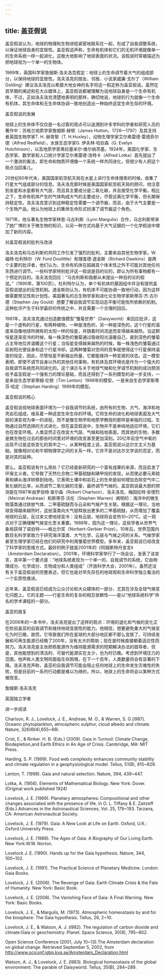```yaml
---
---
---
```

title: 盖亚假说
---




盖亚假说认为，地球的物理和生物进程紧密地联系在一起，形成了自我调整系统，以保证地球自身的宜居性。盖亚假说声称，生命有机体和它们的无机环境就像单一的生命系统一样一起进化，这极大地影响了地球表面的状况。该假说时常被描述为把地球视为一个单一的生物体。




1969年，英国科学家詹姆斯·洛夫洛克假定：地球上的生命调节着大气的组成部分，以保持地球的宜居性。洛夫洛克的朋友、邻居、小说家威廉·戈尔丁（William Golding）建议洛夫洛克以希腊大地女神的名字将这一假定称为盖亚假说。虽然在其早期的阐述和在大众媒体上，盖亚假说都被理解为说地球自身是一个生命有机体，不过，正如洛夫洛克清楚地表明的那样，确切地说，地球的行为就像一个生命有机体，其生命体和无生命体协调一致地创造出一种始终适宜生命生存的环境。





盖亚假说的发展


地球上的生命体不仅仅是一名过客的观点可以追溯到许多学科的学者和研究人员的著作中：苏格兰地质学家詹姆斯·赫顿（James Hutton，1726—1797）及其支持者英国生物学家T. H. 赫胥黎（T. H.Huxley），动物生理学家艾尔弗雷德·雷德菲尔德（Alfred Redfield），水族生态学家G. 伊夫林·哈钦森（G. Evelyn Hutchinson），以及地质学家弗拉基米尔·维尔纳茨基。1924年，美国化学家、生态学家、数学家和人口统计学家艾尔弗雷德·洛特卡（Alfred Lotka）首先提出了一个激进的看法，即生命和物质环境像一个系统一样共同进化，但很少有人把这个观点当回事儿。

20世纪60年代末，美国国家航空航天局在水星上进行生命体搜索的时候，收集了行星大气组成部分的信息。洛夫洛克那时候是美国国家航空航天局的顾问，他注意到金星和水星都有大气层，而且其主要成分是二氧化碳，并且接受化学平衡。相比之下，生命有机体产生的气体构成大气的主要成分，尽管远离化学平衡，但长期保持稳定性。洛夫洛克意识到这种稳定性需要一个调节器，而且，由于大气主要是一个生物产品，他认为地球上的集体生命形式扮演了调节器这个角色。

1971年，他与著名生物学家林恩·马古利斯（Lynn Margulis）合作，马古利斯带来了她广博的关于微生物的知识，以另一种方式向基于大气证据的一个化学假说中增加了新的内容。





对盖亚假说的批判与改进


洛夫洛克和马古利斯的共同工作引发了强烈的批判，主要来自其他生物学家。W. 福特·杜利特尔（W. Ford Doolittle）和理查德·道金斯（Richard Dawkins）是两个主要的批评者，他们认为，生命有机体在超越其个体本性之外不可能对其他任何东西进行调节。一些科学家特别批评这一假说是目的论的，即认为所有事物都有一个预定的目的。洛夫洛克回应：“马古利斯和我都从未提出一种目的论的假说。”（1990年，第100页）。杜利特尔认为，单个有机体的基因组中并没有提供盖亚假说提出的反馈机制。道金斯则认为，有机体不可能协调一致地行动，因为这样做需要预见性和计划性。美国著名的古生物学家和进化论生物学家斯蒂芬·杰·古尔德（Stephen Jay Gould）想要了解自我调节实现动态平衡可能性所依赖的机制。这种批评产生于科学最好的传统之中，并且需要一个合理的回应。

1981年，洛夫洛克通过创造数值模型“雏菊世界”（Daisyworld）来回应批评，这是一个虚构的行星，有两种植物，一种是浅色的，另一种是深色的。这个行星的温度来自像地球所拥有的太阳一样的恒星，并随着时间流逝而变得越来越热。当这颗恒星逐渐变冷的时候，每一株深色的雏菊通过吸收阳光温暖自己，直到深色的雏菊占主导地位并温暖这个行星；当恒星变得越来越热的时候，每一株浅色的雏菊通过反射阳光使自身和这个行星冷却。这两种雏菊对空间的竞争就使得这个行星保持温度的恒定，因此，尽管恒星不断输出热量，它都能维持一种宜居的状态。这一模型表明，即使不调节自身以外的其他任何事物，有机体及其环境也是作为一个强大的自我调节系统而共同进化的。这个演示与关于地球气候和化学调节机制的成功预测给予盖亚假说一个强有力的理论基础，而且还得到了一系列模型的进一步支持，一是来自生态学家蒂姆·伦顿（Tim Lenton）1998年的模型，一是来自生态学家斯蒂芬·哈定（Stephan Harding）1999年的模型。





盖亚假说的核心


盖亚假说视地球表面环境为一个自我调节的系统，由所有的生物、大气、海洋和地壳岩石组成，维系着一种适宜生命生存的环境。它将生命的进化和地球表面及大气层的演变视为单一的进程，而不是像生物学和地质学教授的那样是单独的过程。生物通过自然选择的方式进化，但在盖亚假说中，生物并不是单纯地适应环境，它们也在改变环境。人类显然正在改变大气层、气候和陆地表面，而其他的生物，多数是微生物在过去的那些时间里对环境的改变甚至更加深刻。20亿年前空气中氧的出现不过是这些变化的其中之一。从某种程度上说，盖亚假说以达尔文主义为基础，就像相对论和牛顿物理学之间的关系一样。它并不是对达尔文学说的否定，而是对其的延伸。

那么，盖亚假说有什么用处？它已经是新研究的一个富有成果的来源，而且启发了环保主义者。它导致了天然化合物二甲基硫醚和碘甲烷的发现，从而使必要元素硫黄和碘从海洋转移到陆地。它表明土壤中和岩石上的生命是如何增加去除空气中二氧化碳的比率，从而调节二氧化碳的含量，最终调节气候的。盖亚假说最大胆的预测是在1987年由罗伯特·查尔森（Robert Charlson）、洛夫洛克、梅因拉特·安德烈（Meinrat Andreae）和斯蒂芬·沃伦（Stephen Warren）阐明的：海洋中的微生物藻类通过排放气体、二甲基硫醚而与云朵和气候产生关联。根据这一理论，当地球变得越来越热时，这些藻类向大气层释放出更多的二甲基硫醚，从而增加了覆盖地球的云层，反过来又使地球变冷：没有云层，地球将会变热10~20℃。这一观点对于正确理解气候变化至关重要。1988年，因为这一理论，这些学者从世界气象局获得了诺伯特——格比尔奖（Norbert-Gerbier Prize）。10年后，世界范围内数百名科学家致力于研究海洋藻类、大气化学、云层与气候之间的关系。气候学家甚至生理学家已经在他们的研究中利用雏菊世界模型。多年来，盖亚假说已经改变了科学家的思维方式。最好的例子就是2001年的《阿姆斯特丹宣言》（Amsterdam Declaration）。2001年，环境科学家举行了一场会议，发表了该宣言，其中第一个要点是：“地球系统表现为一个单一的、自我调节的系统，它由物理成分、化学成分、生物成分和人类组成”（开放科学大会，2001年）。虽然还没有关于盖亚假说的完整表述，但它也是对早先存在的地球观和生命科学独立看法的一个实质性推进。

近年来，盖亚假说已经成为公众讨论和大众媒体的一部分，尤其在涉及全球气候变化问题上。它的主题——行星生命的复杂的相互依赖性——是以“地球系统科学”命名的学术课程的一部分。





盖亚的报复


在2006年的一本书中，洛夫洛克提出了这样的观点：环境的退化和气候的变化正在检验盖亚的自我调节和维持地球宜居性的能力。他相信，想要避免重大的气候变化为时已晚，故而，它导致我们所在星球的大部分地区都不那么宜居了。可持续发展和可再生能源已经晚了200年，没有太大的帮助；现在是时候直接朝着适应性而努力。洛夫洛克是主张把核能源作为维持能源需求的短期解决办法的倡导者，但是，其他能想到的清洁的、可替代能源实在太少，也为时已晚。考虑到环境压力的范围，他声称人类文明将面临生存困境，在下一个百年，人类数量将会有显著的下降。洛夫洛克声称，盖亚的自我调节可能会阻止任何地球上的生命发生灾难性的失败，但是目前的一系列行动都是难以为继的，所以，地球上的生命将会以某种方式被改变。

詹姆斯·洛夫洛克

英国独立学者





进一步阅读


Charlson, R. J., Lovelock, J. E., Andreae, M. O., & Warren, S. G.(l987). Oceanic phytoplankton, atmospheric sulphur, cloud albedo and climate. Nature, 326(6ll4),655~66l.

Crist, E., & Rinker. H. B. (Eds.) (2009). Gaia in Turmoil: Climate Change, Biodepletion,and Earth Ethics in An Age of Crisis. Cambridge, MA: MIT Press.

Harding, S. P. (1999). Food web complexity enhances community stability and climate regulation in a geophysiological model. Tellus, 51(B), 815~829.

Lenton, T. (1998). Gaia and natural selection. Nature, 394, 439~447.

Lotka, A. (1956). Elements of Mathematical Biology. New York: Dover. (Original work published 1924)

Lovelock, J. E. (1969). Planetary atmospheres: Compositional and other changes associated with the presence of life. In O. L. Tiffany & E. Zaitzeff (Eds.).Advances in the Astronautical Sciences, Vol. 25, 179~193. Tarzana, CA: American Astronautical Society.

Lovelock, J. E. (1979). Gaia: A New Look at Life on Earth. Oxford, U.K.: Oxford University Press.

Lovelock, J. E. (1988). The Ages of Gaia: A Biography of Our Living Earth. New York:W.W. Norton.

Lovelock J. E. (1990). Hands up for the Gaia hypothesis. Nature, 344, 100~102.

Lovelock, J. E. (1991). The Practical Science of Planetary Medicine. London: Gaia Books.

Lovelock, J. E. (2006). The Revenge of Gaia: Earth Climate Crisis & the Fate of Humanity. New York: Basic Book.

Lovelock, J. E. (2008). The Vanishing Face of Gaia: A Final Warning. New York: Basic Books.

Lovelock, J. E., & Margulis, M. (1973). Atmospheric homeostasis by and for the biosphere: The Gaia hypothesis. Tellus, 26, 2~10.

Lovelock, J. E., & Watson, A. J. (l982). The regulation of carbon dioxide and climate:Gaia or geochemistry. Planet. Space Science, 30(8), 795~802.

Open Science Conference (2001, July 10~13).The Amsterdam declaration on global change. Retrieved September 5, 2002, from http://www.sciconf.igbp.kva.se/Amsterdam_Declaration.html

Watson, A. J., & Lovelock, J. E. (l983). Biological homeostasis of the global environment: The parable of Daisyworld. Tellus, 35(B), 284~289.
